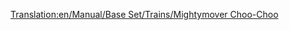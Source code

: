 [[Translation:en/Manual/Base Set/Trains/Mightymover Choo-Choo]]
{{en/Manual/Base Set/Trains/Trains|Cost=£22,265 ($44,530)
|Speed=112 km/h (70 mph)
|Weight=140 t
|Power=1,000 hp (746 kW)
|Annual=£2,378 ($4,756)
|Designed=1967
|Lifespan=20 
|Capacity=N/A
|Description=The best and last steam locomotove in toyland.
|Real-life=Fictional
}}